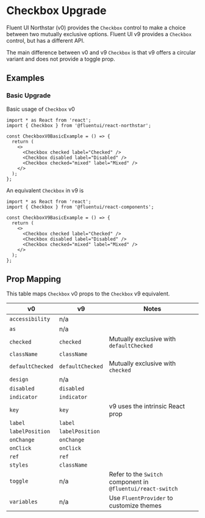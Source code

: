 
<Meta title="Concepts/Upgrading/from v0/Components/Checkbox Upgrade" />

# Checkbox Upgrade

Fluent UI Northstar (v0) provides the `Checkbox` control to make a choice between two mutually exclusive options. Fluent UI v9 provides a `Checkbox` control, but has a different API.

The main difference between v0 and v9 `Checkbox` is that v9 offers a circular variant and does not provide a toggle prop.

## Examples

### Basic Upgrade

Basic usage of `Checkbox` v0

```tsx
import * as React from 'react';
import { Checkbox } from '@fluentui/react-northstar';

const CheckboxV0BasicExample = () => {
  return (
    <>
      <Checkbox checked label="Checked" />
      <Checkbox disabled label="Disabled" />
      <Checkbox checked="mixed" label="Mixed" />
    </>
  );
};
```

An equivalent `Checkbox` in v9 is

```tsx
import * as React from 'react';
import { Checkbox } from '@fluentui/react-components';

const CheckboxV9BasicExample = () => {
  return (
    <>
      <Checkbox checked label="Checked" />
      <Checkbox disabled label="Disabled" />
      <Checkbox checked="mixed" label="Mixed" />
    </>
  );
};
```

## Prop Mapping

This table maps `Checkbox` v0 props to the `Checkbox` v9 equivalent.

| v0               | v9               | Notes                                                       |
| ---------------- | ---------------- | ----------------------------------------------------------- |
| `accessibility`  | n/a              |                                                             |
| `as`             | n/a              |                                                             |
| `checked`        | `checked`        | Mutually exclusive with `defaultChecked`                    |
| `className`      | `className`      |                                                             |
| `defaultChecked` | `defaultChecked` | Mutually exclusive with `checked`                           |
| `design`         | n/a              |                                                             |
| `disabled`       | `disabled`       |                                                             |
| `indicator`      | `indicator`      |                                                             |
| `key`            | `key`            | v9 uses the intrinsic React prop                            |
| `label`          | `label`          |                                                             |
| `labelPosition`  | `labelPosition`  |                                                             |
| `onChange`       | `onChange`       |                                                             |
| `onClick`        | `onClick`        |                                                             |
| `ref`            | `ref`            |                                                             |
| `styles`         | `className`      |                                                             |
| `toggle`         | n/a              | Refer to the `Switch` component in `@fluentui/react-switch` |
| `variables`      | n/a              | Use `FluentProvider` to customize themes                    |
